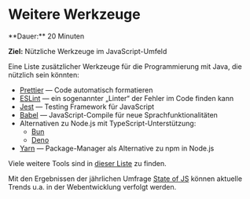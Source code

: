 
# Weitere Werkzeuge

<Callout>  
  **Dauer:** 20 Minuten

  **Ziel:** Nützliche Werkzeuge im JavaScript-Umfeld
</Callout>

Eine Liste zusätzlicher Werkzeuge für die
Programmierung mit Java, die nützlich sein
könnten:

- [Prettier](https://prettier.io) &mdash; Code automatisch formatieren
- [ESLint](https://eslint.org/) &mdash; ein sogenannter „Linter“ der Fehler im Code finden kann
- [Jest](https://jestjs.io/) &mdash; Testing Framework für JavaScript
- [Babel](https://babeljs.io/) &mdash; JavaScript-Compile für neue Sprachfunktionalitäten
- Alternativen zu Node.js mit TypeScript-Unterstützung:
  - [Bun](https://bun.sh)
  - [Deno](https://deno.land/)
- [Yarn](https://yarnpkg.com/) &mdash; Package-Manager als Alternative zu npm in Node.js

Viele weitere Tools sind in [dieser Liste](https://github.com/sorrycc/awesome-javascript) zu finden.

Mit den Ergebnissen der jährlichen Umfrage
[State of JS](https://stateofjs.com) können 
aktuelle Trends u.a. in der Webentwicklung
verfolgt werden.
